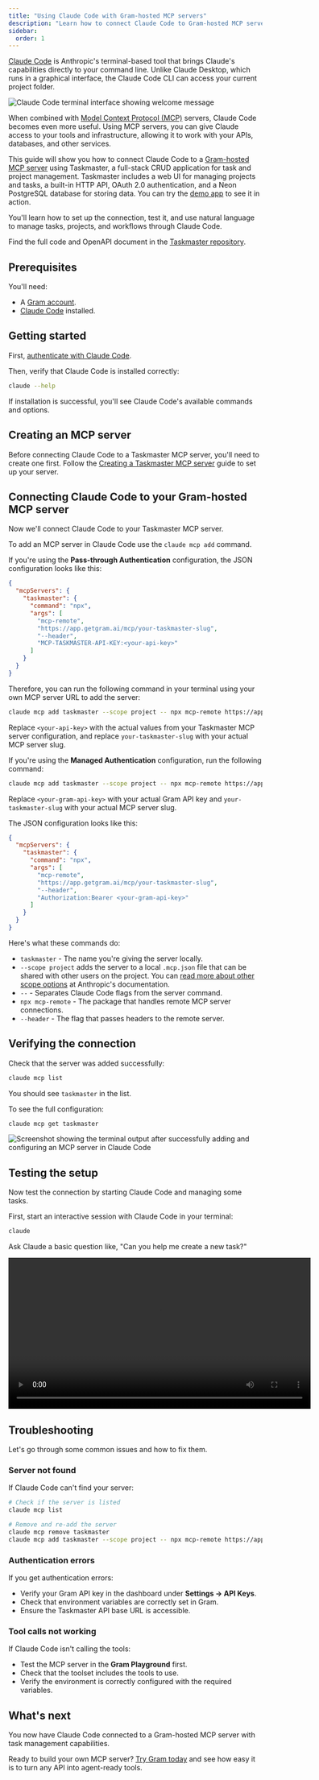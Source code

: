 ```yaml
---
title: "Using Claude Code with Gram-hosted MCP servers"
description: "Learn how to connect Claude Code to Gram-hosted MCP servers, giving Claude access to your APIs and tools directly from the terminal."
sidebar:
  order: 1
---
```


[Claude Code](https://docs.anthropic.com/en/docs/claude-code) is Anthropic's terminal-based tool that brings Claude's capabilities directly to your command line. Unlike Claude Desktop, which runs in a graphical interface, the Claude Code CLI can access your current project folder.

![Claude Code terminal interface showing welcome message](/img/guides/claude-code/claude-code-intro.png)

When combined with [Model Context Protocol (MCP)](https://modelcontextprotocol.io/) servers, Claude Code becomes even more useful. Using MCP servers, you can give Claude access to your tools and infrastructure, allowing it to work with your APIs, databases, and other services.

This guide will show you how to connect Claude Code to a [Gram-hosted MCP server](/blog/the-easiest-way-to-host-mcp-servers) using Taskmaster, a full-stack CRUD application for task and project management. Taskmaster includes a web UI for managing projects and tasks, a built-in HTTP API, OAuth 2.0 authentication, and a Neon PostgreSQL database for storing data. You can try the [demo app](https://taskmaster-speakeasyapi.vercel.app/) to see it in action.

You'll learn how to set up the connection, test it, and use natural language to manage tasks, projects, and workflows through Claude Code.

Find the full code and OpenAPI document in the [Taskmaster repository](https://github.com/speakeasy-api/taskmaster).

## Prerequisites

You'll need:

- A [Gram account](https://app.getgram.ai).
- [Claude Code](https://docs.anthropic.com/en/docs/claude-code) installed.

## Getting started

First, [authenticate with Claude Code](https://docs.anthropic.com/en/docs/claude-code/setup).

Then, verify that Claude Code is installed correctly:

```bash
claude --help
```

If installation is successful, you'll see Claude Code's available commands and options.

## Creating an MCP server

Before connecting Claude Code to a Taskmaster MCP server, you'll need to create one first. Follow the [Creating a Taskmaster MCP server](/build-mcp/creating-taskmaster-mcp-server) guide to set up your server.

## Connecting Claude Code to your Gram-hosted MCP server

Now we'll connect Claude Code to your Taskmaster MCP server.

To add an MCP server in Claude Code  use the `claude mcp add` command.

If you're using the **Pass-through Authentication** configuration, the JSON configuration looks like this:

```json
{
  "mcpServers": {
    "taskmaster": {
      "command": "npx",
      "args": [
        "mcp-remote",
        "https://app.getgram.ai/mcp/your-taskmaster-slug",
        "--header",
        "MCP-TASKMASTER-API-KEY:<your-api-key>"
      ]
    }
  }
}
```

Therefore, you can run the following command in your terminal using your own MCP server URL to add the server:

```bash
claude mcp add taskmaster --scope project -- npx mcp-remote https://app.getgram.ai/mcp/your-taskmaster-slug --header "MCP-TASKMASTER-API-KEY:<your-api-key>"
```

Replace `<your-api-key>` with the actual values from your Taskmaster MCP server configuration, and replace `your-taskmaster-slug` with your actual MCP server slug.

If you're using the **Managed Authentication** configuration, run the following command:

```bash
claude mcp add taskmaster --scope project -- npx mcp-remote https://app.getgram.ai/mcp/your-taskmaster-slug --header "Authorization: Bearer <your-gram-api-key>"
```

Replace `<your-gram-api-key>` with your actual Gram API key and `your-taskmaster-slug` with your actual MCP server slug.

The JSON configuration looks like this:

```json
{
  "mcpServers": {
    "taskmaster": {
      "command": "npx",
      "args": [
        "mcp-remote",
        "https://app.getgram.ai/mcp/your-taskmaster-slug",
        "--header",
        "Authorization:Bearer <your-gram-api-key>"
      ]
    }
  }
}
```

Here's what these commands do:

- `taskmaster` - The name you're giving the server locally.
- `--scope project` adds the server to a local `.mcp.json` file that can be shared with other users on the project. You can [read more about other scope options](https://docs.anthropic.com/en/docs/claude-code/mcp#mcp-installation-scopes) at Anthropic's documentation.
- `--` - Separates Claude Code flags from the server command.
- `npx mcp-remote` - The package that handles remote MCP server connections.
- `--header` - The flag that passes headers to the remote server.

## Verifying the connection

Check that the server was added successfully:

```bash
claude mcp list
```

You should see `taskmaster` in the list.

To see the full configuration:

```bash
claude mcp get taskmaster
```

![Screenshot showing the terminal output after successfully adding and configuring an MCP server in Claude Code](/img/guides/claude-code/claude-code-mcp-install.png)

## Testing the setup

Now test the connection by starting Claude Code and managing some tasks.

First, start an interactive session with Claude Code in your terminal:

```bash
claude
```

Ask Claude a basic question like, "Can you help me create a new task?"

<video width="600" controls>
  <source src="/videos/claude-code-showcase.mp4" type="video/mp4" />
    Your browser does not support the video tag.
</video>


## Troubleshooting

Let's go through some common issues and how to fix them.

### Server not found

If Claude Code can't find your server:

```bash
# Check if the server is listed
claude mcp list

# Remove and re-add the server
claude mcp remove taskmaster
claude mcp add taskmaster --scope project -- npx mcp-remote https://app.getgram.ai/mcp/your-taskmaster-slug --header "Authorization:Bearer <your-gram-api-key>"
```

### Authentication errors

If you get authentication errors:

- Verify your Gram API key in the dashboard under **Settings -> API Keys**.
- Check that environment variables are correctly set in Gram.
- Ensure the Taskmaster API base URL is accessible.

### Tool calls not working

If Claude Code isn't calling the tools:

- Test the MCP server in the **Gram Playground** first.
- Check that the toolset includes the tools to use.
- Verify the environment is correctly configured with the required variables.

## What's next

You now have Claude Code connected to a Gram-hosted MCP server with task management capabilities.

Ready to build your own MCP server? [Try Gram today](https://getgram.ai) and see how easy it is to turn any API into agent-ready tools.

